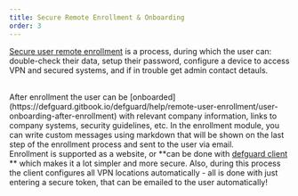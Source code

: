 ```yaml
---
title: Secure Remote Enrollment & Onboarding
order: 3
---
```


[Secure user remote enrollment](https://defguard.gitbook.io/defguard/help/remote-user-enrollment) is a process, during which the user can: double-check their data, setup their password, configure a device to access VPN and secured systems, and if in trouble get admin contact detauls.

<br />
After enrollment the user can be [onboarded](https://defguard.gitbook.io/defguard/help/remote-user-enrollment/user-onboarding-after-enrollment)
with relevant company information, links to company systems, security guidelines, etc. In the
enrollment module, you can write custom messages using markdown that will be shown on the last
step of the enrollment process and sent to the user via email.
<br />
Enrollment is supported as a website, or **can be done with <a href="/client">defguard client</a>
** which makes it a lot simpler and more secure. Also, during this process the client
configures all VPN locations automatically - all is done with just entering a secure
token, that can be emailed to the user automatically!
